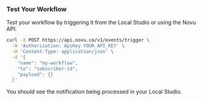 ### Test Your Workflow

Test your workflow by triggering it from the Local Studio or using the Novu API:

```bash
curl -X POST https://api.novu.co/v1/events/trigger \
  -H 'Authorization: ApiKey YOUR_API_KEY' \
  -H 'Content-Type: application/json' \
  -d '{
    "name": "my-workflow",
    "to": "subscriber-id",
    "payload": {}
  }'
```

You should see the notification being processed in your Local Studio. 
